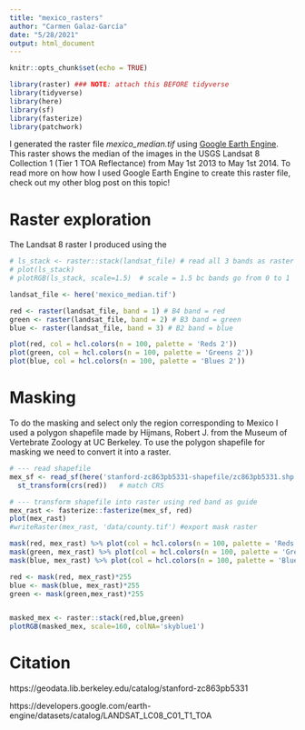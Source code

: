 ```yaml
---
title: "mexico_rasters"
author: "Carmen Galaz-García"
date: "5/28/2021"
output: html_document
---
```


```r
knitr::opts_chunk$set(echo = TRUE)

library(raster) ### NOTE: attach this BEFORE tidyverse
library(tidyverse)
library(here)
library(sf)
library(fasterize)
library(patchwork)
```


I generated the raster file *mexico_median.tif* using [Google Earth Engine](https://earthengine.google.com). 
This raster shows the median of the images in the USGS Landsat 8 Collection 1 (Tier 1 TOA Reflectance) from May 1st 2013 to May 1st 2014. 
To read more on how how I used Google Earth Engine to create this raster file, check out my other blog post on this topic!


# Raster exploration

The Landsat 8 raster I produced using the 


```r
# ls_stack <- raster::stack(landsat_file) # read all 3 bands as raster stack
# plot(ls_stack) 
# plotRGB(ls_stack, scale=1.5)  # scale = 1.5 bc bands go from 0 to 1
```



```r
landsat_file <- here('mexico_median.tif')

red <- raster(landsat_file, band = 1) # B4 band = red
green <- raster(landsat_file, band = 2) # B3 band = green
blue <- raster(landsat_file, band = 3) # B2 band = blue

plot(red, col = hcl.colors(n = 100, palette = 'Reds 2'))
plot(green, col = hcl.colors(n = 100, palette = 'Greens 2'))
plot(blue, col = hcl.colors(n = 100, palette = 'Blues 2'))

```

# Masking

To do the masking and select only the region corresponding to Mexico I used a polygon shapefile made by Hijmans, Robert J. from the Museum of Vertebrate Zoology at UC Berkeley. To use the polygon shapefile for masking we need to convert it into a raster.

```r
# --- read shapefile
mex_sf <- read_sf(here('stanford-zc863pb5331-shapefile/zc863pb5331.shp')) %>%
  st_transform(crs(red))   # match CRS

# --- transform shapefile into raster using red band as guide
mex_rast <- fasterize::fasterize(mex_sf, red)
plot(mex_rast)
#writeRaster(mex_rast, 'data/county.tif') #export mask raster
```

```r
mask(red, mex_rast) %>% plot(col = hcl.colors(n = 100, palette = 'Reds 2'))
mask(green, mex_rast) %>% plot(col = hcl.colors(n = 100, palette = 'Greens 2'))
mask(blue, mex_rast) %>% plot(col = hcl.colors(n = 100, palette = 'Blues 2'))


```

```r
red <- mask(red, mex_rast)*255
blue <- mask(blue, mex_rast)*255
green <- mask(green,mex_rast)*255


masked_mex <- raster::stack(red,blue,green)
plotRGB(masked_mex, scale=160, colNA='skyblue1')
```

# Citation
https://geodata.lib.berkeley.edu/catalog/stanford-zc863pb5331

https://developers.google.com/earth-engine/datasets/catalog/LANDSAT_LC08_C01_T1_TOA
